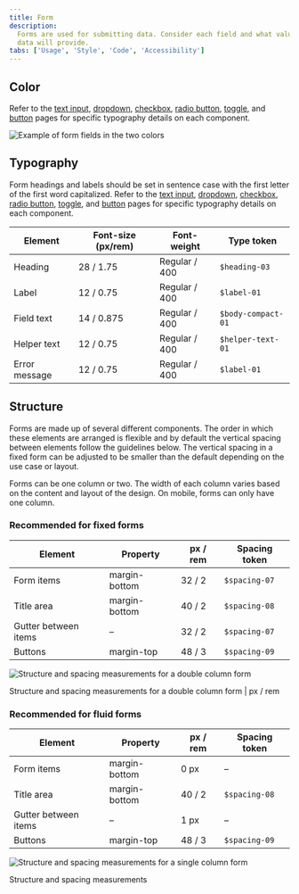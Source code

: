 ```yaml
---
title: Form
description:
  Forms are used for submitting data. Consider each field and what value the
  data will provide.
tabs: ['Usage', 'Style', 'Code', 'Accessibility']
---
```


## Color

Refer to the [text input](/components/text-input/usage),
[dropdown](/components/dropdown/usage), [checkbox](/components/checkbox/usage),
[radio button](/components/radio-button/usage),
[toggle](/components/toggle/usage), and [button](/components/button/usage) pages
for specific typography details on each component.

<div className="image--fixed">

![Example of form fields in the two colors](images/form-style-3.png)

</div>

## Typography

Form headings and labels should be set in sentence case with the first letter of
the first word capitalized. Refer to the
[text input](/components/text-input/usage),
[dropdown](/components/dropdown/usage), [checkbox](/components/checkbox/usage),
[radio button](/components/radio-button/usage),
[toggle](/components/toggle/usage), and [button](/components/button/usage) pages
for specific typography details on each component.

| Element       | Font-size (px/rem) | Font-weight   | Type token         |
| ------------- | ------------------ | ------------- | ------------------ |
| Heading       | 28 / 1.75          | Regular / 400 | `$heading-03`      |
| Label         | 12 / 0.75          | Regular / 400 | `$label-01`        |
| Field text    | 14 / 0.875         | Regular / 400 | `$body-compact-01` |
| Helper text   | 12 / 0.75          | Regular / 400 | `$helper-text-01`  |
| Error message | 12 / 0.75          | Regular / 400 | `$label-01`        |

## Structure

Forms are made up of several different components. The order in which these
elements are arranged is flexible and by default the vertical spacing between
elements follow the guidelines below. The vertical spacing in a fixed form can
be adjusted to be smaller than the default depending on the use case or layout.

Forms can be one column or two. The width of each column varies based on the
content and layout of the design. On mobile, forms can only have one column.

### Recommended for fixed forms

| Element              | Property      | px / rem | Spacing token |
| -------------------- | ------------- | -------- | ------------- |
| Form items           | margin-bottom | 32 / 2   | `$spacing-07` |
| Title area           | margin-bottom | 40 / 2   | `$spacing-08` |
| Gutter between items | –             | 32 / 2   | `$spacing-07` |
| Buttons              | margin-top    | 48 / 3   | `$spacing-09` |

<div className="image--fixed">

![Structure and spacing measurements for a double column form ](images/form-style-1.png)

</div>

<Caption>
  Structure and spacing measurements for a double column form | px / rem
</Caption>

### Recommended for fluid forms

| Element              | Property      | px / rem | Spacing token |
| -------------------- | ------------- | -------- | ------------- |
| Form items           | margin-bottom | 0 px     | –             |
| Title area           | margin-bottom | 40 / 2   | `$spacing-08` |
| Gutter between items | –             | 1 px     | –             |
| Buttons              | margin-top    | 48 / 3   | `$spacing-09` |

<div className="image--fixed">

![Structure and spacing measurements for a single column form](images/form-style-4.png)

</div>

<Caption>Structure and spacing measurements</Caption>
